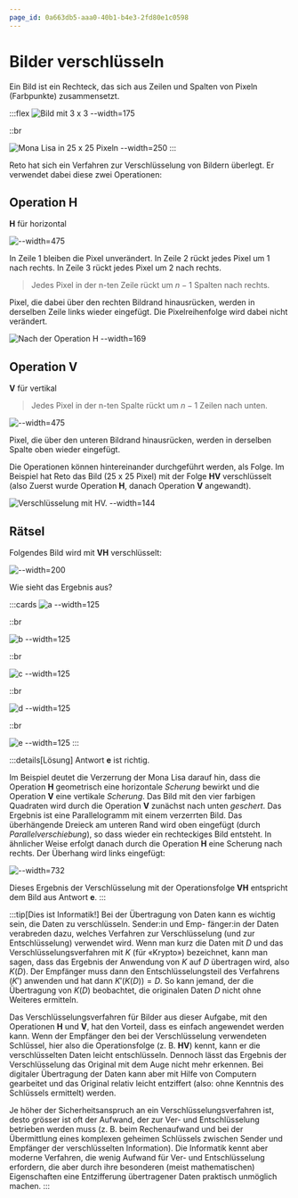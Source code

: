```yaml
---
page_id: 0a663db5-aaa0-40b1-b4e3-2fd80e1c0598
---
```


# Bilder verschlüsseln

Ein Bild ist ein Rechteck, das sich aus Zeilen und Spalten von Pixeln (Farbpunkte) zusammensetzt.

:::flex
![Bild mit 3 x 3 --width=175](./images/pixel-3x3.jpg)

::br

![Mona Lisa in 25 x 25 Pixeln --width=250](./images/bild-25x25.jpg)
:::

Reto hat sich ein Verfahren zur Verschlüsselung von Bildern überlegt. Er verwendet dabei diese zwei Operationen:

## Operation H

**H** für horizontal

![--width=475](./images/pixel-operation-h.jpg)

In Zeile 1 bleiben die Pixel unverändert. In Zeile 2 rückt jedes Pixel um 1 nach rechts. In Zeile 3 rückt jedes Pixel um 2 nach rechts.

> Jedes Pixel in der n-ten Zeile rückt um $n-1$ Spalten nach rechts.

Pixel, die dabei über den rechten Bildrand hinausrücken, werden in derselben Zeile links wieder eingefügt. Die Pixelreihenfolge wird dabei nicht verändert.

![Nach der Operation **H** --width=169](./images/bild-op-h.jpg)

## Operation V

**V** für vertikal

> Jedes Pixel in der n-ten Spalte rückt um $n-1$ Zeilen nach unten.

![--width=475](./images/pixel-operation-v.jpg)

Pixel, die über den unteren Bildrand hinausrücken, werden in derselben Spalte oben wieder eingefügt.

Die Operationen können hintereinander durchgeführt werden, als Folge. Im Beispiel hat Reto das Bild (25 x 25 Pixel) mit der Folge **HV** verschlüsselt (also Zuerst wurde Operation **H**, danach Operation **V** angewandt).

![Verschlüsselung mit **HV**. --width=144](./images/bild-op-h-v.jpg)

## Rätsel

Folgendes Bild wird mit **VH** verschlüsselt:

![--width=200](./images/bild-1000x1000.jpg)

Wie sieht das Ergebnis aus?

:::cards
![a --width=125](./images/option-a.jpg)

::br

![b --width=125](./images/option-b.jpg)

::br

![c --width=125](./images/option-c.jpg)

::br

![d --width=125](./images/option-d.jpg)

::br

![e --width=125](./images/option-e.jpg)
:::

:::details[Lösung]
Antwort **e** ist richtig.

Im Beispiel deutet die Verzerrung der Mona Lisa darauf hin, dass die Operation **H** geometrisch eine horizontale *Scherung* bewirkt und die Operation **V** eine vertikale *Scherung*.
Das Bild mit den vier farbigen Quadraten wird durch die Operation **V** zunächst nach unten *geschert*. Das Ergebnis ist eine Parallelogramm mit einem verzerrten Bild. Das überhängende Dreieck am unteren Rand wird oben eingefügt (durch *Parallelverschiebung*), so dass wieder ein rechteckiges Bild entsteht. In ähnlicher Weise erfolgt danach durch die Operation **H** eine Scherung nach rechts. Der Überhang wird links eingefügt:

![--width=732](./images/lsg.jpg)

Dieses Ergebnis der Verschlüsselung mit der Operationsfolge **VH** entspricht dem Bild aus Antwort **e**.
:::

:::tip[Dies ist Informatik!]
Bei der Übertragung von Daten kann es wichtig sein, die Daten zu verschlüsseln. Sender\:in und Emp-
fänger\:in der Daten verabreden dazu, welches Verfahren zur Verschlüsselung (und zur Entschlüsselung)
verwendet wird. Wenn man kurz die Daten mit $D$ und das Verschlüsselungsverfahren mit $K$ (für
«Krypto») bezeichnet, kann man sagen, dass das Ergebnis der Anwendung von $K$ auf $D$ übertragen
wird, also $K(D)$. Der Empfänger muss dann den Entschlüsselungsteil des Verfahrens ($K'$) anwenden
und hat dann $K'(K(D)) = D$. So kann jemand, der die Übertragung von $K(D)$ beobachtet, die
originalen Daten $D$ nicht ohne Weiteres ermitteln.

Das Verschlüsselungsverfahren für Bilder aus dieser Aufgabe, mit den Operationen **H** und
**V**, hat den Vorteil, dass es einfach angewendet werden kann. Wenn der Empfänger den bei der
Verschlüsselung verwendeten Schlüssel, hier also die Operationsfolge (z. B. **HV**) kennt, kann er
die verschlüsselten Daten leicht entschlüsseln. Dennoch lässt das Ergebnis der Verschlüsselung das
Original mit dem Auge nicht mehr erkennen. Bei digitaler Übertragung der Daten kann aber mit
Hilfe von Computern gearbeitet und das Original relativ leicht entziffert (also: ohne Kenntnis des
Schlüssels ermittelt) werden.

Je höher der Sicherheitsanspruch an ein Verschlüsselungsverfahren ist, desto grösser ist oft der
Aufwand, der zur Ver- und Entschlüsselung betrieben werden muss (z. B. beim Rechenaufwand
und bei der Übermittlung eines komplexen geheimen Schlüssels zwischen Sender und Empfänger
der verschlüsselten Information). Die Informatik kennt aber moderne Verfahren, die wenig Aufwand
für Ver- und Entschlüsselung erfordern, die aber durch ihre besonderen (meist mathematischen)
Eigenschaften eine Entzifferung übertragener Daten praktisch unmöglich machen.
:::